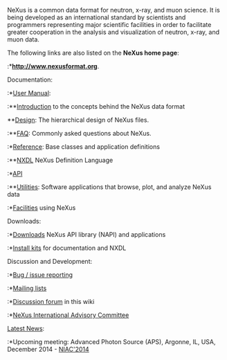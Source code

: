 NeXus is a common data format for neutron, x-ray, and muon science.  It is being developed as an international standard by scientists and programmers representing major scientific facilities in order to facilitate greater cooperation in the analysis and visualization of neutron, x-ray, and muon data.

;The following links are also listed on the '''NeXus home page''':
:*'''[http://www.nexusformat.org http://www.nexusformat.org]'''.

;Documentation:
:*[http://download.nexusformat.org/doc/html/user_manual.html User Manual]:
:**[http://download.nexusformat.org/doc/html/introduction.html Introduction] to the concepts behind the NeXus data format
;**[http://download.nexusformat.org/doc/html/design.html Design]: The hierarchical design of NeXus files.
:**[http://download.nexusformat.org/doc/html/faq.html FAQ]: Commonly asked questions about NeXus.
:*[http://download.nexusformat.org/doc/html/classes/index.html Reference]: Base classes and application definitions
:**[http://download.nexusformat.org/doc/html/nxdl.html NXDL] NeXus Definition Language
:*[http://download.nexusformat.org/doc/html/napi.html API]
:**[http://download.nexusformat.org/doc/html/utilities.html Utilities]: Software applications that browse, plot, and analyze NeXus data
:*[[Facilities]] using NeXus

;Downloads:
:*[[Download|Downloads]] NeXus API library (NAPI) and applications
:*[http://download.nexusformat.org/kits/definitions/ Install kits] for documentation and NXDL

;Discussion and Development:
:*[[IssueReporting|Bug / issue reporting]]
:*[http://download.nexusformat.org/doc/html/mailinglist.html Mailing lists]
:*[[Discussions|Discussion forum]] in this wiki
:*[[NIAC|NeXus International Advisory Committee]]

;[[Latest News]]:
:*Upcoming meeting: Advanced Photon Source (APS), Argonne, IL, USA, December 2014 - [[NIAC2014|NIAC'2014]]
